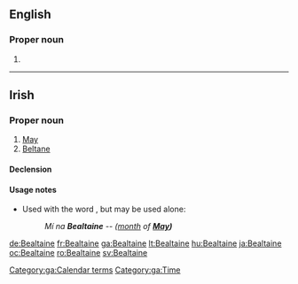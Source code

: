 ==English==

===Proper noun===
{{en-proper-noun}}

# {{alternative spelling of|[[Beltane]]}}

----

==Irish==

===Proper noun===
{{infl|ga|proper noun}} {{f}}

# [[May]] {{gloss|month}}
# [[Beltane]]

====Declension====
{{ga-noun-f4|B|ealtaine|ealtainí}}

{{ga mut cons|B|ealtaine|uc=yes}}

====Usage notes====
* Used with the word {{l|ga|mí}}, but may be used alone:
*: ''Mí na '''Bealtaine''' -- ([[month]] of '''[[May]])'''''

[[Category:ga:Calendar terms]]
[[Category:ga:Time]]

[[de:Bealtaine]]
[[fr:Bealtaine]]
[[ga:Bealtaine]]
[[lt:Bealtaine]]
[[hu:Bealtaine]]
[[ja:Bealtaine]]
[[oc:Bealtaine]]
[[ro:Bealtaine]]
[[sv:Bealtaine]]